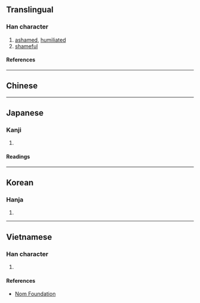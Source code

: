 {{also|慚}}
{{character info}}
==Translingual==

===Han character===
{{Han char|rn=61|rad=心|as=11|sn=15|four=|canj=JLP|ids=⿱斬心}}

# [[ashamed]], [[humiliated]]
# [[shameful]]

====References====
{{Han ref|kx=0398.390|dkj=11095|dj=0738.040|hdz=42341.090|uh=6159}}

----

==Chinese==
{{zh-see|慚|v}}

----

==Japanese==

===Kanji===
{{ja-kanji|grade=|rs=心11}}

# {{rfdef|ja|sort=心11}}

====Readings====
{{ja-readings
|goon=ざん<ざん<ざむ
|kanon=さん<さん<さむ
|kun=はじ-<はぢ-, は-じる<は-ぢる
}}

----

==Korean==

===Hanja===
{{ko-hanja|참}}

# {{rfdef|ko|sort=心11}}

----

==Vietnamese==

===Han character===
{{vi-readings|rs=心11|reading=tàm}}

# {{rfdef|vi|sort=心11}}

====References====
* [http://nomfoundation.org/common/nom_details.php?codepoint=6159 Nom Foundation]